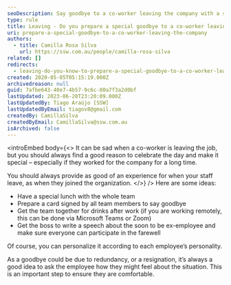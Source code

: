 ```yaml
---
seoDescription: Say goodbye to a co-worker leaving the company with a special farewell ceremony, personalized card, or team gathering.
type: rule
title: Leaving - Do you prepare a special goodbye to a co-worker leaving the company?
uri: prepare-a-special-goodbye-to-a-co-worker-leaving-the-company
authors:
  - title: Camilla Rosa Silva
    url: https://ssw.com.au/people/camilla-rosa-silva
related: []
redirects:
  - leaving-do-you-know-to-prepare-a-special-goodbye-to-a-co-worker-leaving-the-company
created: 2020-05-05T05:15:19.000Z
archivedreason: null
guid: 7afbe643-40e7-4b57-9c6c-80a7f3a2d0bf
lastUpdated: 2023-06-20T23:20:09.000Z
lastUpdatedBy: Tiago Araújo [SSW]
lastUpdatedByEmail: tiagov8@gmail.com
createdBy: CamillaSilva
createdByEmail: CamillaSilva@ssw.com.au
isArchived: false
---
```


<introEmbed
  body={<>
It can be sad when a co-worker is leaving the job, but you should always find a good reason to celebrate the day and make it special – especially if they worked for the company for a long time.

You should always provide as good of an experience for when your staff leave, as when they joined the organization.
  </>}
/>
Here are some ideas:

- Have a special lunch with the whole team
- Prepare a card signed by all team members to say goodbye
- Get the team together for drinks after work (if you are working remotely, this can be done via Microsoft Teams or Zoom)
- Get the boss to write a speech about the soon to be ex-employee and make sure everyone can participate in the farewell

Of course, you can personalize it according to each employee’s personality.

As a goodbye could be due to redundancy, or a resignation, it’s always a good idea to ask the employee how they might feel about the situation. This is an important step to ensure they are comfortable.
